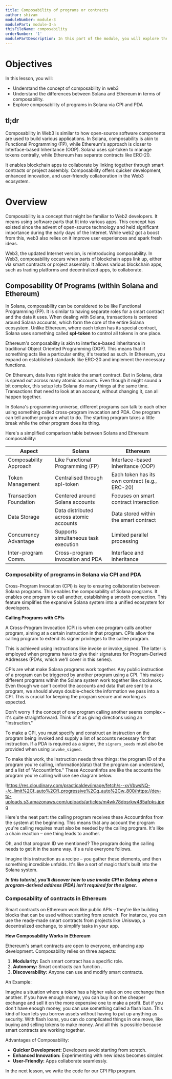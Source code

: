 ```yaml
---
title: Composability of programs or contracts
author: shivam
moduleNumber: module-3
modulePart: module-3-a
thisFileName: composability
orderNumber: '1'
modulePartDescription: In this part of the module, you will explore the composability of programs and how it works in Solana and Ethereum. You will also learn how to implement Cross-Program Invocation techniques.
---
```


# Objectives

In this lesson, you will:

- Understand the concept of composability in web3
- Understand the differences between Solana and Ethereum in terms of composability.
- Explore composability of programs in Solana via CPI and PDA

## tl;dr

Composability in Web3 is similar to how open-source software components are used to build various applications. In Solana, composability is akin to Functional Programming (FP), while Ethereum's approach is closer to Interface-based Inheritance (OOP). Solana uses spl-token to manage tokens centrally, while Ethereum has separate contracts like ERC-20.

It enables blockchain apps to collaborate by linking together through smart contracts or project assembly. Composability offers quicker development, enhanced innovation, and user-friendly collaboration in the Web3 ecosystem.

# Overview

Composability is a concept that might be familiar to Web2 developers. It means using software parts that fit into various apps. This concept has existed since the advent of open-source technology and held significant importance during the early days of the Internet. While web2 got a boost from this, web3 also relies on it improve user experiences and spark fresh ideas.

Web3, the updated Internet version, is reintroducing composability. In Web3, composability occurs when parts of blockchain apps link up, either via smart contracts or project assembly. It allows various blockchain apps, such as trading platforms and decentralized apps, to collaborate.

## Composability Of Programs (within Solana and Ethereum)

In Solana, composability can be considered to be like Functional Programming (FP). It is similar to having separate roles for a smart contract and the data it uses. When dealing with Solana, transactions is centered around Solana accounts, which form the core of the entire Solana ecosystem. Unlike Ethereum, where each token has its special contract, Solana uses something called **spl-token** to control all tokens in one place.

Ethereum's composability is akin to interface-based inheritance in traditional Object Oriented Programming (OOP). This means that if something acts like a particular entity, it's treated as such. In Ethereum, you expand on established standards like ERC-20 and implement the necessary functions.

On Ethereum, data lives right inside the smart contract. But in Solana, data is spread out across many atomic accounts. Even though it might sound a bit complex, this setup lets Solana do many things at the same time. Transactions that need to look at an account, without changing it, can all happen together.

In Solana's programming universe, different programs can talk to each other using something called cross-program invocation and PDA. One program can tell another program what to do. The starting program takes a little break while the other program does its thing.

Here's a simplified comparison table between Solana and Ethereum composability:

| Aspect | Solana | Ethereum |
| --- | --- | --- |
| Composability Approach | Like Functional Programming (FP) | Interface-based Inheritance (OOP) |
| Token Management | Centralised through spl-token | Each token has its own contract (e.g., ERC-20) |
| Transaction Foundation | Centered around Solana accounts | Focuses on smart contract interaction |
| Data Storage | Data distributed across atomic accounts | Data stored within the smart contract |
| Concurrency Advantage | Supports simultaneous task execution | Limited parallel processing |
| Inter-program Comm. | Cross-program invocation and PDA | Interface and inheritance |

### Composability of programs in Solana via CPI and PDA

Cross-Program Invocation (CPI) is key to ensuring collaboration between Solana programs. This enables the composability of Solana programs. It enables one program to call another, establishing a smooth connection. This feature simplifies the expansive Solana system into a unified ecosystem for developers.

**Calling Programs with CPIs**

A Cross-Program Invocation (CPI) is when one program calls another program, aiming at a certain instruction in that program. CPIs allow the calling program to extend its signer privileges to the callee program.

This is achieved using instructions like invoke or invoke_signed. The latter is employed when programs have to give their signatures for Program-Derived Addresses (PDAs, which we'll cover in this series).

CPIs are what make Solana programs work together. Any public instruction of a program can be triggered by another program using a CPI. This makes different programs within the Solana system work together like clockwork. Even though we can't control the accounts and data that are sent to a program, we should always double-check the information we pass into a CPI. This is crucial for keeping the program secure and working as expected.

Don't worry if the concept of one program calling another seems complex – it's quite straightforward. Think of it as giving directions using an "Instruction."

To make a CPI, you must specify and construct an instruction on the program being invoked and supply a list of accounts necessary for that instruction. If a PDA is required as a signer, the `signers_seeds` must also be provided when using `invoke_signed`.

To make this work, the Instruction needs three things: the program ID of the program you're calling, information(data) that the program can understand, and a list of "AccountInfos." These AccountInfos are like the accounts the program you're calling will use see diagram below.

!https://res.cloudinary.com/practicaldev/image/fetch/s--xvVbwsNQ--/c_limit%2Cf_auto%2Cfl_progressive%2Cq_auto%2Cw_800/https://dev-to-uploads.s3.amazonaws.com/uploads/articles/m4wk78dpsrkw485afpks.jpeg

Here's the neat part: the calling program receives these AccountInfos from the system at the beginning. This means that any account the program you're calling requires must also be needed by the calling program. It's like a chain reaction – one thing leads to another.

Oh, and that program ID we mentioned? The program doing the calling needs to get it in the same way. It's a rule everyone follows.

Imagine this instruction as a recipe – you gather these elements, and then something incredible unfolds. It's like a sort of magic that's built into the Solana system.

***In this tutorial, you'll discover how to use invoke CPI in Solang when a program-derived address (PDA) isn't required for the signer.***

### Composability of contracts in Ethereum

Smart contracts on Ethereum work like public APIs – they're like building blocks that can be used without starting from scratch. For instance, you can use the ready-made smart contracts from projects like Uniswap, a decentralized exchange, to simplify tasks in your app.

**How Composability Works in Ethereum**

Ethereum's smart contracts are open to everyone, enhancing app development. Composability relies on three aspects:

1. **Modularity:** Each smart contract has a specific role.
2. **Autonomy:** Smart contracts can function .
3. **Discoverability:** Anyone can use and modify smart contracts.

An Example:

Imagine a situation where a token has a higher value on one exchange than another. If you have enough money, you can buy it on the cheaper exchange and sell it on the more expensive one to make a profit. But if you don't have enough money, you can use something called a flash loan. This kind of loan lets you borrow assets without having to put up anything as security. With flash loans, you can do complicated things in one move, like buying and selling tokens to make money. And all this is possible because smart contracts are working together.

Advantages of Composability:

- **Quicker Development:** Developers avoid starting from scratch.
- **Enhanced Innovation:** Experimenting with new ideas becomes simpler.
- **User-Friendly:** Apps collaborate seamlessly.

In the next lesson, we write the code for our CPI Flip program.
